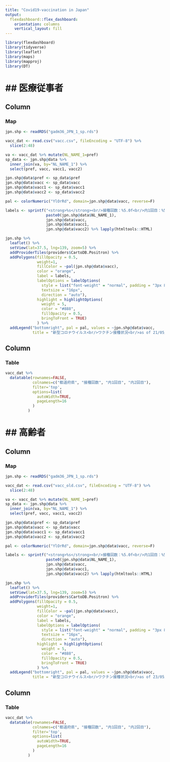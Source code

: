 ```yaml
---
title: "Covid19-vaccination in Japan"
output: 
  flexdashboard::flex_dashboard:
    orientation: columns
    vertical_layout: fill
---
```


```r
library(flexdashboard)
library(tidyverse)
library(leaflet)
library(maps)
library(mapproj)
library(DT)
```

## 医療従事者
==============================================================

Column {data-width=60%}
-----------------------------------------------------------------------
### Map

```r


jpn.shp <- readRDS("gadm36_JPN_1_sp.rds")

vacc_dat <- read.csv("vacc.csv", fileEncoding = "UTF-8") %>% 
  slice(2:48)

va <- vacc_dat %>% mutate(NL_NAME_1=pref)
sp_data <- jpn.shp@data %>% 
  inner_join(va, by="NL_NAME_1") %>% 
  select(pref, vacc, vacc1, vacc2)

jpn.shp@data$pref <- sp_data$pref
jpn.shp@data$vacc <- sp_data$vacc
jpn.shp@data$vacc1 <- sp_data$vacc1
jpn.shp@data$vacc2 <- sp_data$vacc2

pal <- colorNumeric("YlOrRd", domain=jpn.shp@data$vacc, reverse=F)

labels <- sprintf("<strong>%s</strong><br/>接種回数：%5.0f<br/>内1回目：%5.0f<br/>内2回目：%5.0f",
                  paste0(jpn.shp@data$NL_NAME_1),
                  jpn.shp@data$vacc,
                  jpn.shp@data$vacc1,
                  jpn.shp@data$vacc2) %>% lapply(htmltools::HTML)

jpn.shp %>% 
  leaflet() %>% 
  setView(lat=37.5, lng=139, zoom=5) %>% 
  addProviderTiles(providers$CartoDB.Positron) %>% 
  addPolygons(fillOpacity = 0.5,
              weight=1,
              fillColor = ~pal(jpn.shp@data$vacc),
              color = "orange",
              label = labels,
              labelOptions = labelOptions(
                style = list("font-weight" = "normal", padding = "3px 8px"),
                textsize = "16px",
                direction = "auto"),
              highlight = highlightOptions(
                weight = 5,
                color = "#888",
                fillOpacity = 0.5,
                bringToFront = TRUE)
              ) %>% 
  addLegend("bottomright", pal = pal, values = ~jpn.shp@data$vacc,
            title = "新型コロナウイルス<br/>ワクチン接種状況<br/>as of 21/05/2021"  )


```

Column {data-width=40%}
-----------------------------------------

### Table

```r


vacc_dat %>% 
  datatable(rownames=FALSE, 
            colnames=c("都道府県", "接種回数", "内1回目", "内2回目"),
            filter='top', 
            options=list(
              autoWidth=TRUE,
              pageLength=16
            )
          )

```

## 高齢者
==============================================================

Column {data-width=60%}
-----------------------------------------------------------------------
### Map

```r


jpn.shp <- readRDS("gadm36_JPN_1_sp.rds")

vacc_dat <- read.csv("vacc_old.csv", fileEncoding = "UTF-8") %>% 
  slice(2:48)

va <- vacc_dat %>% mutate(NL_NAME_1=pref)
sp_data <- jpn.shp@data %>% 
  inner_join(va, by="NL_NAME_1") %>% 
  select(pref, vacc, vacc1, vacc2)

jpn.shp@data$pref <- sp_data$pref
jpn.shp@data$vacc <- sp_data$vacc
jpn.shp@data$vacc1 <- sp_data$vacc1
jpn.shp@data$vacc2 <- sp_data$vacc2

pal <- colorNumeric("YlOrRd", domain=jpn.shp@data$vacc, reverse=F)

labels <- sprintf("<strong>%s</strong><br/>接種回数：%5.0f<br/>内1回目：%5.0f<br/>内2回目：%5.0f",
                  paste0(jpn.shp@data$NL_NAME_1),
                  jpn.shp@data$vacc,
                  jpn.shp@data$vacc1,
                  jpn.shp@data$vacc2) %>% lapply(htmltools::HTML)

jpn.shp %>% 
  leaflet() %>% 
  setView(lat=37.5, lng=139, zoom=5) %>% 
  addProviderTiles(providers$CartoDB.Positron) %>% 
  addPolygons(fillOpacity = 0.5,
              weight=1,
              fillColor = ~pal(jpn.shp@data$vacc),
              color = "orange",
              label = labels,
              labelOptions = labelOptions(
                style = list("font-weight" = "normal", padding = "3px 8px"),
                textsize = "16px",
                direction = "auto"),
              highlight = highlightOptions(
                weight = 5,
                color = "#888",
                fillOpacity = 0.5,
                bringToFront = TRUE)
              ) %>% 
  addLegend("bottomright", pal = pal, values = ~jpn.shp@data$vacc,
            title = "新型コロナウイルス<br/>ワクチン接種状況<br/>as of 23/05/2021"  )


```

Column {data-width=40%}
-----------------------------------------

### Table

```r


vacc_dat %>% 
  datatable(rownames=FALSE, 
            colnames=c("都道府県", "接種回数", "内1回目", "内2回目"),
            filter='top', 
            options=list(
              autoWidth=TRUE,
              pageLength=16
            )
          )

```
